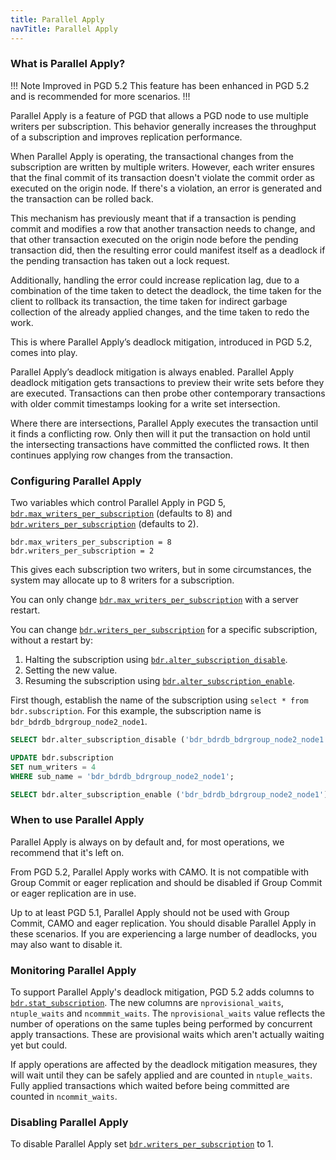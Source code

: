 ```yaml
---
title: Parallel Apply
navTitle: Parallel Apply
---
```


### What is Parallel Apply?

!!! Note Improved in PGD 5.2
This feature has been enhanced in PGD 5.2 and is recommended for more scenarios. 
!!!

Parallel Apply is a feature of PGD that allows a PGD node to use multiple writers per subscription. This behavior generally increases the throughput of a subscription and improves replication performance.

When Parallel Apply is operating, the transactional changes from the subscription are written by multiple writers. However, each writer ensures that the final commit of its transaction doesn't violate the commit order as executed on the origin node. If there's a violation, an error is generated and the transaction can be rolled back. 

This mechanism has previously meant that if a transaction is pending commit and modifies a row that another transaction needs to change, and that other transaction executed on the origin node before the pending transaction did, then the resulting error could manifest itself as a deadlock if the pending transaction has taken out a lock request. 

Additionally, handling the error could increase replication lag, due to a combination of the time taken to detect the deadlock, the time taken for the client to rollback its transaction, the time taken for indirect garbage collection of the already applied changes, and the time taken to redo the work. 

This is where Parallel Apply’s deadlock mitigation, introduced in PGD 5.2, comes into play.

Parallel Apply’s deadlock mitigation is always enabled. Parallel Apply deadlock mitigation gets transactions to preview their write sets before they are executed. Transactions can then probe other contemporary transactions with older commit timestamps looking for a write set intersection. 

Where there are intersections, Parallel Apply executes the transaction until it finds a conflicting row. Only then will it put the transaction on hold until the intersecting transactions have committed the conflicted rows. It then continues applying row changes from the transaction.

### Configuring Parallel Apply
Two variables which control Parallel Apply in PGD 5, [`bdr.max_writers_per_subscription`](/pgd/latest/reference/pgd-settings#bdrmax_writers_per_subscription) (defaults to 8) and [`bdr.writers_per_subscription`](/pgd/latest/reference/pgd-settings#bdrwriters_per_subscription) (defaults to 2).

```plain
bdr.max_writers_per_subscription = 8
bdr.writers_per_subscription = 2
```

This gives each subscription two writers, but in some circumstances, the system may allocate up to 8 writers for a subscription.

You can only change [`bdr.max_writers_per_subscription`](/pgd/latest/reference/pgd-settings#bdrmax_writers_per_subscription) with a server restart.

You can change [`bdr.writers_per_subscription`](/pgd/latest/reference/pgd-settings#bdrwriters_per_subscription)  for a specific subscription, without a restart by:

1. Halting the subscription using [`bdr.alter_subscription_disable`](/pgd/latest/reference/nodes-management-interfaces#bdralter_subscription_disable).
1. Setting the new value.
1. Resuming the subscription using [`bdr.alter_subscription_enable`](/pgd/latest/reference/nodes-management-interfaces#bdralter_subscription_enable). 

First though, establish the name of the subscription using `select * from bdr.subscription`. For this example, the subscription name is `bdr_bdrdb_bdrgroup_node2_node1`.

```sql
SELECT bdr.alter_subscription_disable ('bdr_bdrdb_bdrgroup_node2_node1');

UPDATE bdr.subscription
SET num_writers = 4
WHERE sub_name = 'bdr_bdrdb_bdrgroup_node2_node1';

SELECT bdr.alter_subscription_enable ('bdr_bdrdb_bdrgroup_node2_node1');
```

### When to use Parallel Apply

Parallel Apply is always on by default and, for most operations, we recommend that it's left on.

From PGD 5.2, Parallel Apply works with CAMO. It is not compatible with Group Commit or eager replication and should be disabled if Group Commit or eager replication are in use. 

Up to at least PGD 5.1, Parallel Apply should not be used with Group Commit, CAMO and eager replication. You should disable Parallel Apply in these scenarios. If you are experiencing a large number of deadlocks, you may also want to disable it.

### Monitoring Parallel Apply

To support Parallel Apply's deadlock mitigation, PGD 5.2 adds columns to [`bdr.stat_subscription`](/pgd/latest/reference/catalogs-visible#bdrstat_subscription). The new columns are `nprovisional_waits`, `ntuple_waits` and `ncommmit_waits`. The `nprovisional_waits` value reflects the number of operations on the same tuples being performed by concurrent apply transactions. These are provisional waits which aren't actually waiting yet but could. 

If apply operations are affected by the deadlock mitigation measures, they will wait until they can be safely applied and are counted in `ntuple_waits`. Fully applied transactions which waited before being committed are counted in `ncommit_waits`. 

### Disabling Parallel Apply

To disable Parallel Apply set [`bdr.writers_per_subscription`](/pgd/latest/reference/pgd-settings#bdrwriters_per_subscription) to 1.




